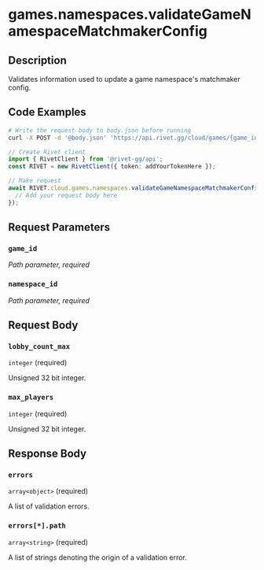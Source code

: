 

# games.namespaces.validateGameNamespaceMatchmakerConfig

## Description

Validates information used to update a game namespace's matchmaker config.


## Code Examples

<CodeGroup title='Request' tag='POST' label='https://api.rivet.gg/cloud/games/{game_id}/namespaces/{namespace_id}/mm-config/validate'>

```bash {{ "title": "cURL" }}
# Write the request body to body.json before running
curl -X POST -d '@body.json' 'https://api.rivet.gg/cloud/games/{game_id}/namespaces/{namespace_id}/mm-config/validate'
```

```ts
// Create Rivet client
import { RivetClient } from '@rivet-gg/api';
const RIVET = new RivetClient({ token: addYourTokenHere });

// Make request
await RIVET.cloud.games.namespaces.validateGameNamespaceMatchmakerConfig({
  // Add your request body here
});
```

</CodeGroup>


## Request Parameters


### `game_id`

_Path parameter, required_





### `namespace_id`

_Path parameter, required_





## Request Body

### `lobby_count_max`

`integer` (required)

Unsigned 32 bit integer.

### `max_players`

`integer` (required)

Unsigned 32 bit integer.




## Response Body

### `errors`

`array<object>` (required)

A list of validation errors.

### `errors[*].path`

`array<string>` (required)

A list of strings denoting the origin of a validation error.



